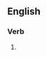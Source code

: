 ==English==

===Verb===
{{head|en|present participle}}

# {{present participle of|creolise|lang=en|nocat=1}}